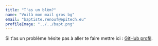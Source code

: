 ```yaml
---
title: "T'as un blèm?"
name: "Voilà mon mail gros bg"
email: "baptiste.renouf@epitech.eu"
profileImage: "../../bapt.png"
---
```



Si t'as un problème hésite pas à aller te faire mettre ici : <a href="https://github.com/Tsaef" target="_blank" rel="nofollow noopener noreferrer" aria-label="External Link"><Underlining>GitHub profil</Underlining></a>.
